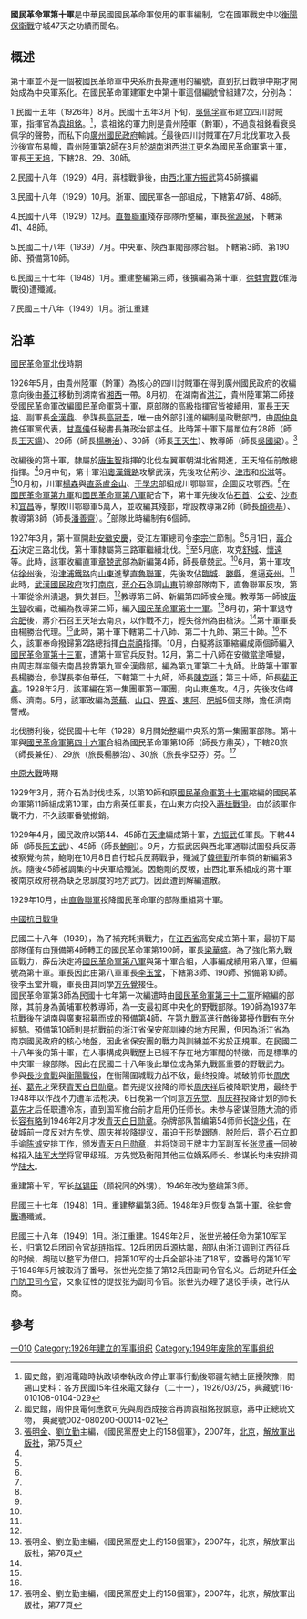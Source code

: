 {{expand|time=2014-04-11T11:22:37+00:00}}
{{Infobox military unit|名稱=國民革命軍第十軍|圖片=<br>[[File:Flag_of_the_Republic_of_China_Army.svg|200px]]|
圖片說明=|時期=1926 - 1930年代初<br>1939 - 1949|國家={{ROC}}|效忠={{KMT}}<br>{{ROC}}|軍種=陸軍|兵科=[[步兵|步兵]]|功能=|規模=[[軍_(編制單位)|軍]]|隸屬={{KMT}}<br>{{ROC}}|駐地=|裝備=|別稱=|patron=|格言=|顏色=|隊歌=|吉祥物=|戰役=[[北伐戰爭|北伐戰爭]]、[[第一次國共內戰|第一次國共內戰]]、[[中原大戰|中原大戰]]、[[抗日戰爭|抗日戰爭]]、[[第二次國共內戰|第二次國共內戰]]|隊慶=|獎章=|榮譽=|現任指揮官=|現任副指揮官=|象徵指揮官=|著名指揮官=[[王天培|王天培]]<br>[[方先覺|方先覺]]|佩章一=|佩章二=|佩章三=|佩章四=}}


'''國民革命軍第十軍'''是中華民國國民革命軍使用的軍事編制，它在國軍戰史中以[[衡陽保衛戰|衡陽保衛戰]]守城47天之功績而聞名。

==概述==
第十軍並不是一個被國民革命軍中央系所長期運用的編號，直到抗日戰爭中期才開始成為中央軍系化。在國民革命軍建軍史中第十軍這個編號曾組建7次，分別為：

1.民國十五年（1926年）8月。民國十五年3月下旬，[[吳佩孚|吳佩孚]]宣布建立四川討賊軍，指揮官為[[袁祖銘|袁祖銘]]。<ref>國史館，劉湘電臨時執政頃奉執政命停止軍事行動後鄂疆勾結土匪擾陝豫，閻錫山史料：各方民國15年往來電文錄存（二十一），1926/03/25，典藏號116-010108-0104-029</ref>，袁祖銘的軍力則是貴州陸軍（黔軍），不過袁祖銘看衰吳佩孚的聲勢，而私下向[[廣州國民政府|廣州國民政府]]輸誠。<ref>國史館，周仲良電何應欽可先與周西成接洽再詢袁祖銘投誠意，蔣中正總統文物， 典藏號002-080200-00014-021</ref>最後四川討賊軍在7月北伐軍攻入長沙後宣布易幟，貴州陸軍第2師在8月於[[湖南|湖南]]湘西[[洪江市|洪江]]更名為國民革命軍第十軍，軍長[[王天培|王天培]]，下轄28、29、30師。

2.民國十八年（1929）4月。蔣桂戰爭後，由[[西北軍|西北軍]][[方振武|方振武]]第45師擴編

3.民國十八年（1929）10月。浙軍、國民軍各一部組成，下轄第47師、48師。

4.民國十八年（1929）12月。[[直魯聯軍|直魯聯軍]]殘存部隊所整編，軍長[[徐源泉|徐源泉]]，下轄第41、48師。

5.民國二十八年（1939）7月。中央軍、陝西軍閥部隊合組。下轄第3師、第190師、預備第10師。

6.民國三十七年（1948）1月。重建整編第三師，後擴編為第十軍，[[淮海战役|徐蚌會戰]](淮海戰役)遭殲滅。

7.民國三十八年（1949）1月。浙江重建

== 沿革 ==
;[[國民革命軍北伐|國民革命軍北伐]]時期 

1926年5月，由貴州陸軍（黔軍）為核心的四川討賊軍在得到廣州國民政府的收編意向後由[[綦江|綦江]]移動到湖南省[[湘西|湘西]]一帶。8月初，在湖南省[[洪江市|洪江]]，貴州陸軍第二師接受國民革命軍改編國民革命軍第十軍，原部隊的高級指揮官皆被續用，軍長[[王天培|王天培]]、副軍長[[金汉鼎_(1891年)|金漢鼎]]、參謀長[[高冠吾|高冠吾]]，唯一由外部引進的編制是政戰部門，由[[周仲良|周仲良]]擔任軍黨代表，[[甘嘉儀|甘嘉儀]]任秘書長兼政治部主任。此時第十軍下屬單位有28師（師長[[王天鍚|王天鍚]]）、29師（師長[[楊勝治|楊勝治]]）、30師（師長[[王天生|王天生]]）、教導師（師長[[吳國梁|吳國梁]]）。<ref name="158個軍，第75頁">[[張明金|張明金]]、[[劉立勤|劉立勤]]主編，《國民黨歷史上的158個軍》，2007年，[[北京|北京]]，[[解放軍出版社|解放軍出版社]]，第75頁</ref>

改編後的第十軍，隸屬於[[唐生智|唐生智]]指揮的北伐左翼軍朝湖北省開進，王天培任前敵總指揮。<ref name="158個軍，第75頁"/>9月中旬，第十軍沿[[粵漢鐵路|粵漢鐵路]]攻擊武漢，先後攻佔荊沙、[[津市市|津市]]和[[松滋|松滋]]等。<ref name="158個軍，第75頁"/>10月初，川軍[[楊森|楊森]]與[[直系|直系]][[盧金山|盧金山]]、[[于學忠|于學忠]]部組成川鄂聯軍，企圖反攻鄂西。<ref name="158個軍，第75頁"/>在[[國民革命軍第九軍|國民革命軍第九軍]]和[[國民革命軍第八軍|國民革命軍第八軍]]配合下，第十軍先後攻佔[[石首|石首]]、[[公安|公安]]、[[沙市|沙市]]和[[宜昌|宜昌]]等，擊敗川鄂聯軍5萬人，並收編其殘部，增設教導第2師（師長[[顏德基|顏德基]]）、教導第3師（師長[[潘善齋|潘善齋]]）。<ref name="158個軍，第75頁"/>部隊此時編制有6個師。

1927年3月，第十軍開赴[[安徽|安徽]][[安慶|安慶]]，受江左軍總司令[[李宗仁|李宗仁]]節制。<ref name="158個軍，第75頁"/>5月1日，[[蔣介石|蔣介石]]決定三路北伐，第十軍隸屬第三路軍繼續北伐。<ref name="158個軍，第75頁"/>至5月底，攻克[[舒城|舒城]]、[[懷遠|懷遠]]等。此時，該軍收編直軍[[章兢武|章兢武]]部為新編第4師，師長章兢武。<ref name="158個軍，第75頁"/>6月，第十軍攻佔[[徐州|徐州]]後，沿[[津浦鐵路|津浦鐵路]]向[[山東|山東]]進擊[[直魯聯軍|直魯聯軍]]，先後攻佔[[臨城|臨城]]、[[滕縣|滕縣]]，進逼[[兗州|兗州]]。<ref name="158個軍，第75頁"/>此時，[[武漢國民政府|武漢國民政府]]攻打[[南京|南京]]，[[蔣介石|蔣介石]]急調[[山東|山東]]前線部隊南下，直魯聯軍反攻，第十軍從徐州潰退，損失甚巨。<ref name="158個軍，第75頁"/>教導第三師、新編第四師被全殲。教導第一師被[[唐生智|唐生智]]收編，改編為教導第二師，編入[[國民革命軍第十一軍|國民革命軍第十一軍]]。<ref name="158個軍，第76頁">張明金、劉立勤主編，《國民黨歷史上的158個軍》，2007年，北京，解放軍出版社，第76頁</ref>8月初，第十軍退守[[合肥|合肥]]後，蔣介石召王天培去南京，以作戰不力，輕失徐州為由槍決。<ref name="158個軍，第76頁"/>第十軍軍長由楊勝治代理。<ref name="158個軍，第76頁"/>此時，第十軍下轄第二十八師、第二十九師、第三十師。<ref name="158個軍，第76頁"/>不久，該軍奉命撥歸第2路總指揮[[白崇禧|白崇禧]]指揮。10月，白擬將該軍縮編成兩個師編入[[國民革命軍第十三軍|國民革命軍第十三軍]]，遭第十軍官兵反對。12月，第二十八師在安徽[[當塗|當塗]]嘩變，由周志群率領去南昌投靠第九軍金漢鼎部，編為第九軍第二十九師。此時第十軍軍長楊勝治，參謀長李伯華任，下轄第二十九師，師長[[陳克遜|陳克遜]]；第三十師，師長[[裴正鑫|裴正鑫]]。1928年3月，該軍編在第一集團軍第一軍團，向山東進攻。4月，先後攻佔嶧縣、濟南。5月，該軍改編為[[萊蕪|萊蕪]]、[[山口|山口]]、[[界首|界首]]、[[東阿|東阿]]、[[肥城|肥城]]5個支隊，擔任濟南警戒。

北伐勝利後，從民國十七年（1928）8月開始整編中央系的第一集團軍部隊。第十軍與[[國民革命軍第四十六軍|國民革命軍第四十六軍]]合組為國民革命軍第10師（師長方鼎英），下轄28旅（師長兼任）、29旅（旅長楊勝治）、30旅（旅長李亞芬）芬。<ref name="158個軍，第77頁">張明金、劉立勤主編，《國民黨歷史上的158個軍》，2007年，北京，解放軍出版社，第77頁</ref>

;[[中原大戰|中原大戰]]時期
1929年3月，蔣介石為討伐桂系，以第10師和原[[國民革命軍第十七軍|國民革命軍第十七軍]]縮編的國民革命軍第11師組成第10軍，由方鼎英任軍長，在山東方向投入[[蔣桂戰爭|蔣桂戰爭]]。由於該軍作戰不力，不久該軍番號撤銷。

1929年4月，國民政府以第44、45師在[[天津|天津]]編成第十軍，[[方振武|方振武]]任軍長。下轄44師（師長[[阮玄武|阮玄武]]）、45師（師長[[鮑剛（軍人）|鮑剛]]）。9月，方振武因與西北軍通聯試圖發兵反蔣被察覺拘禁，鮑剛在10月8日自行起兵反蔣戰爭，殲滅了[[韓德勤|韓德勤]]所率領的新編第3旅。隨後45師被調集的中央軍給殲滅。因鮑剛的反叛，由西北軍系組成的第十軍被南京政府視為缺乏忠誠度的地方武力。因此遭到解編遣散。

1929年10月，由[[直魯聯軍|直魯聯軍]]投降國民革命軍的部隊重組第十軍。

;[[中國抗日戰爭|中國抗日戰爭]]<br>


民國二十八年（1939），為了補充耗損戰力，在[[江西省|江西省]]高安成立第十軍，最初下屬部隊僅有由預備第4師轉正的國民革命軍第190師，軍長[[梁華盛|梁華盛]]。為了強化第九戰區戰力，薛岳決定將[[國民革命軍第八軍|國民革命軍第八軍]]與第十軍合組，人事編成續用第八軍，但編號為第十軍。軍長因此由第八軍軍長[[李玉堂_(1899年)|李玉堂]]，下轄第3師、190師、預備第10師。後李玉堂升職，軍長由其同學[[方先覺|方先覺]]接任。<br>

國民革命軍第3師為民國十七年第一次編遣時由[[國民革命軍第三十二軍|國民革命軍第三十二軍]]所縮編的部隊，其前身為黃埔軍校教導師，為一支最初即中央化的野戰部隊。190師為1937年抗戰後在湖南與廣東招募而成的預備第4師，在第九戰區進行敵後襲擾作戰有充分經驗。預備第10師則是抗戰前的浙江省保安部訓練的地方民團，但因為浙江省為南京國民政府的核心地盤，因此省保安團的戰力與訓練並不劣於正規軍。在民國二十八年後的第十軍，在人事構成與戰歷上已經不存在地方軍閥的特徵，而是標準的中央軍一線部隊。因此在民國二十八年後此單位成為第九戰區重要的野戰武力。
{{main|衡陽保衛戰}}
參與[[長沙會戰|長沙會戰]]與[[衡陽戰役|衡陽戰役]]，在衡陽圍城戰力战不敌，最终投降。城破前师长[[周庆祥|周庆祥]]、[[葛先才|葛先才]]荣获[[青天白日勳章|青天白日勋章]]。首先提议投降的师长[[周庆祥|周庆祥]]后被降职使用，最终于1948年以作战不力遭军法枪决。6日晚第一个同意[[方先觉|方先觉]]、[[周庆祥|周庆祥]]投降计划的师长[[葛先才|葛先才]]后任职遭冷冻，直到国军撤台前才启用仍任师长。未参与密谋但随大流的师长[[容有略|容有略]]到1946年2月才发[[青天白日勳章|青天白日勋章]]。杂牌部队暂编第54师师长[[饶少伟|饶少伟]]，在破城前一度反对方先觉、周庆祥投降提议，虽迫于形势跟随，脱险后，蒋介石立即手谕[[陈诚|陈诚]]安排工作，颁发[[青天白日勳章|青天白日勋章]]，并将饶同王牌主力军副军长[[张灵甫|张灵甫]]一同破格招入[[陆军大学|陆军大学]]将官甲级班。方先觉及衡阳其他三位嫡系师长、参谋长均未安排调学[[陆军大学|陆大]]。

重建第十军，军长[[赵锡田|赵锡田]]（顾祝同的外甥）。1946年改为整编第3师。

民國三十七年（1948）1月。重建整編第3師。1948年9月恢复為第十軍。[[徐蚌會戰|徐蚌會戰]]遭殲滅。

民國三十八年（1949）1月。浙江重建。1949年2月，[[张世光|张世光]]被任命为第10军军长，归第12兵团司令官[[胡琏|胡琏]]指挥。12兵团因兵源枯竭，部队由浙江调到江西征兵的时候，胡琏以整军为借口，把第10军的士兵全部补进了18军，空番号的第10军于1949年5月被取消了番号。张世光空挂了第12兵团副司令官名义。后胡琏升任[[金門防衛司令部|金门防卫司令官]]，又象征性的提拔张为副司令官。张世光办理了退役手续，改行从商。

== 參考 ==
{{Reflist|2}}

{{國民革命軍的軍}}

[[Category:国民革命军的军|一010]]
[[Category:1926年建立的军事组织|Category:1926年建立的军事组织]]
[[Category:1949年废除的军事组织|Category:1949年废除的军事组织]]